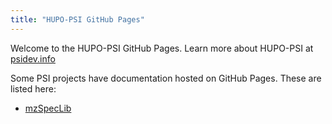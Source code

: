 ```yaml
---
title: "HUPO-PSI GitHub Pages"
---
```


Welcome to the HUPO-PSI GitHub Pages. Learn more about HUPO-PSI at [psidev.info](https://psidev.info)

Some PSI projects have documentation hosted on GitHub Pages. These are listed here:

- [mzSpecLib](/mzSpecLib)
